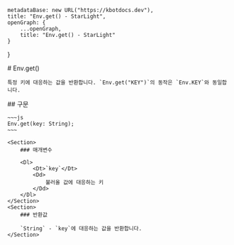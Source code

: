 
    metadataBase: new URL("https://kbotdocs.dev"),
    title: "Env.get() - StarLight",
    openGraph: {
        ...openGraph,
        title: "Env.get() - StarLight"
    }
}

<Section>
    # Env.get()

    특정 키에 대응하는 값을 반환합니다. `Env.get("KEY")`의 동작은 `Env.KEY`와 동일합니다.
</Section>
<Section>
    ## 구문

    ~~~js
    Env.get(key: String);
    ~~~

    <Section>
        ### 매개변수

        <Dl>
            <Dt>`key`</Dt>
            <Dd>
                불러올 값에 대응하는 키
            </Dd>
        </Dl>
    </Section>
    <Section>
        ### 반환값

        `String` - `key`에 대응하는 값을 반환합니다.
    </Section>
</Section>